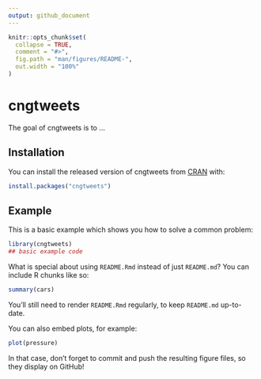 ```yaml
---
output: github_document
---
```


<!-- README.md is generated from README.Rmd. Please edit that file -->

```r
knitr::opts_chunk$set(
  collapse = TRUE,
  comment = "#>",
  fig.path = "man/figures/README-",
  out.width = "100%"
)
```
# cngtweets

<!-- badges: start -->
<!-- badges: end -->

The goal of cngtweets is to ...

## Installation

You can install the released version of cngtweets from [CRAN](https://CRAN.R-project.org) with:

``` r
install.packages("cngtweets")
```

## Example

This is a basic example which shows you how to solve a common problem:

```r
library(cngtweets)
## basic example code
```

What is special about using `README.Rmd` instead of just `README.md`? You can include R chunks like so:

```r
summary(cars)
```

You'll still need to render `README.Rmd` regularly, to keep `README.md` up-to-date.

You can also embed plots, for example:

```r
plot(pressure)
```

In that case, don't forget to commit and push the resulting figure files, so they display on GitHub!
